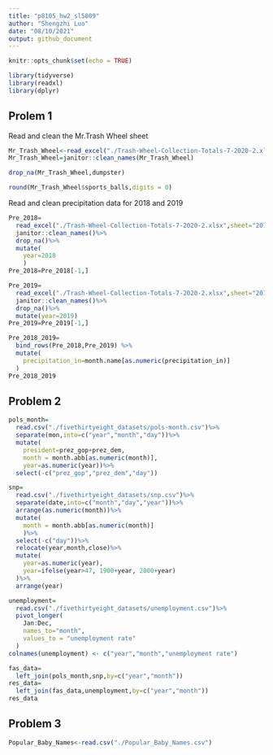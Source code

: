 ```yaml
---
title: "p8105_hw2_sl5009"
author: "Shengzhi Luo"
date: "08/10/2021"
output: github_document
---
```


```r
knitr::opts_chunk$set(echo = TRUE)
```

```r
library(tidyverse)
library(readxl)
library(dplyr)
```

## Prolem 1
Read and clean the Mr.Trash Wheel sheet
```r
Mr_Trash_Wheel<-read_excel("./Trash-Wheel-Collection-Totals-7-2020-2.xlsx")
Mr_Trash_Wheel=janitor::clean_names(Mr_Trash_Wheel)
```

```r
drop_na(Mr_Trash_Wheel,dumpster)
```

```r
round(Mr_Trash_Wheel$sports_balls,digits = 0)
```

Read and clean precipitation data for 2018 and 2019
```r
Pre_2018=
  read_excel("./Trash-Wheel-Collection-Totals-7-2020-2.xlsx",sheet="2018 Precipitation")%>%
  janitor::clean_names()%>%
  drop_na()%>%
  mutate(
    year=2018
    )
Pre_2018=Pre_2018[-1,]
```

```r
Pre_2019=
  read_excel("./Trash-Wheel-Collection-Totals-7-2020-2.xlsx",sheet="2019 Precipitation")%>%
  janitor::clean_names()%>%
  drop_na()%>%
  mutate(year=2019)
Pre_2019=Pre_2019[-1,]
```

```r
Pre_2018_2019=
  bind_rows(Pre_2018,Pre_2019) %>%
  mutate(
    precipitation_in=month.name[as.numeric(precipitation_in)]
  )
Pre_2018_2019
```




## Problem 2
```r
pols_month=
  read.csv("./fivethirtyeight_datasets/pols-month.csv")%>%
  separate(mon,into=c("year","month","day"))%>%
  mutate(
    president=prez_gop+prez_dem,
    month = month.abb[as.numeric(month)],
    year=as.numeric(year))%>%
  select(-c("prez_gop","prez_dem","day"))
```



```r
snp=
  read.csv("./fivethirtyeight_datasets/snp.csv")%>%
  separate(date,into=c("month","day","year"))%>%
  arrange(as.numeric(month))%>%
  mutate(
    month = month.abb[as.numeric(month)]
    )%>%
  select(-c("day"))%>%
  relocate(year,month,close)%>%
  mutate(
    year=as.numeric(year),
    year=ifelse(year>47, 1900+year, 2000+year)
  )%>%
  arrange(year)
```

```r
unemployment=
  read.csv("./fivethirtyeight_datasets/unemployment.csv")%>%
  pivot_longer(
    Jan:Dec,
    names_to="month",
    values_to = "unemployment rate"
  )
colnames(unemployment) <- c("year","month","unemployment rate")
```

```r
fas_data=
  left_join(pols_month,snp,by=c("year","month"))
res_data=
  left_join(fas_data,unemployment,by=c("year","month"))
res_data
```
## Problem 3

```r
Popular_Baby_Names<-read.csv("./Popular_Baby_Names.csv")
 
```


